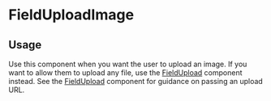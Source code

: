 

<Meta of={FieldUploadImageStories} />

# FieldUploadImage

## Usage

Use this component when you want the user to upload an image. If you want to allow them to upload any file, use the [FieldUpload](#/component/Form/fields/FieldUpload) component instead. See the [FieldUpload](#/component/Form/fields/FieldUpload) component for guidance on passing an upload URL.

<Primary />
<Controls />
<Stories />
